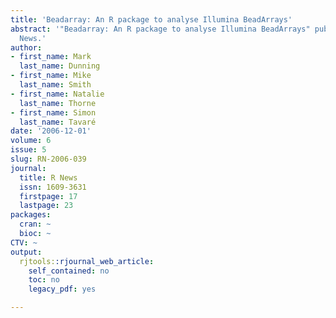 ```yaml
---
title: 'Beadarray: An R package to analyse Illumina BeadArrays'
abstract: '"Beadarray: An R package to analyse Illumina BeadArrays" published in R
  News.'
author:
- first_name: Mark
  last_name: Dunning
- first_name: Mike
  last_name: Smith
- first_name: Natalie
  last_name: Thorne
- first_name: Simon
  last_name: Tavaré
date: '2006-12-01'
volume: 6
issue: 5
slug: RN-2006-039
journal:
  title: R News
  issn: 1609-3631
  firstpage: 17
  lastpage: 23
packages:
  cran: ~
  bioc: ~
CTV: ~
output:
  rjtools::rjournal_web_article:
    self_contained: no
    toc: no
    legacy_pdf: yes

---
```

